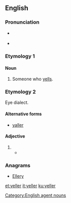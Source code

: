 ==English==

===Pronunciation===
* {{a|UK}} {{IPA|/ˈjɛlə/|lang=en}}
* {{a|US}} {{IPA|/ˈjɛlɚ/|lang=en}}

===Etymology 1===
{{suffix|yell|er|lang=en}}

====Noun====
{{en-noun}}

# Someone who [[yells]].

===Etymology 2===
Eye dialect.

====Alternative forms====
* [[yaller]]

====Adjective====
{{en-adj}}

# {{eye dialect of|yellow|lang=en}}
#* {{quote-book|year=1913|author={{w|Joseph C. Lincoln}}|chapter=10
|title=[http://openlibrary.org/works/OL5535161W Mr. Pratt's Patients]
|passage=Men that I knew around Wapatomac didn't wear high, shiny plug hats, nor '''yeller''' spring overcoats, nor carry canes with ivory heads as big as a catboat's anchor, as you might say.}}

===Anagrams===
* [[Ellery#English|Ellery]]

[[Category:English agent nouns]]

[[et:yeller]]
[[it:yeller]]
[[ku:yeller]]